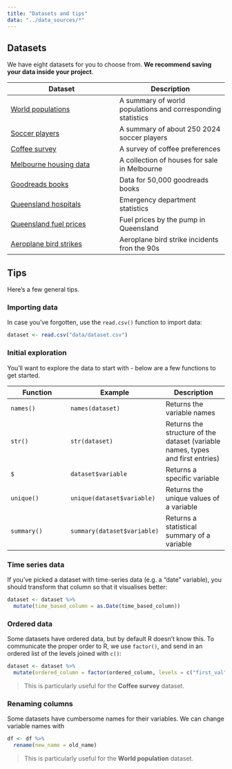```yaml
---
title: "Datasets and tips"
data: "../data_sources/*"
---
```


## Datasets

We have eight datasets for you to choose from. **We recommend saving your data inside your project**.

| Dataset | Description |
| --- | --- |
| [World populations](../data_sources/population.csv) | A summary of world populations and corresponding statistics | 
| [Soccer players](../data_sources/Players2024.csv) | A summary of about 250 2024 soccer players |
| [Coffee survey](../data_sources/coffee_survey.csv) | A survey of coffee preferences | 
| [Melbourne housing data](../data_sources/melb_data.csv) | A collection of houses for sale in Melbourne | 
| [Goodreads books](../data_sources/books.csv) | Data for 50,000 goodreads books |
| [Queensland hospitals](../data_sources/hospital_data.csv) | Emergency department statistics |
| [Queensland fuel prices](../data_sources/qld_fuel.csv) | Fuel prices by the pump in Queensland | 
| [Aeroplane bird strikes](../data_sources/birds_strikes.csv) | Aeroplane bird strike incidents fron the 90s| 

## Tips

Here's a few general tips. 

### Importing data
In case you've forgotten, use the `read.csv()` function to import data:

```r
dataset <- read.csv("data/dataset.csv")
```

### Initial exploration
You'll want to explore the data to start with - below are a few functions to get started.

| Function | Example | Description |
| --- | --- | --- |
| `names()` | `names(dataset)` | Returns the variable names | 
| `str()` | `str(dataset)` | Returns the structure of the dataset (variable names, types and first entries) | 
| `$` | `dataset$variable` | Returns a specific variable |
| `unique()` | `unique(dataset$variable)` | Returns the unique values of a variable |
| `summary()` | `summary(dataset$variable)` | Returns a statistical summary of a variable |

### Time series data
If you've picked a dataset with time-series data (e.g. a "date" variable), you should transform that column so that it visualises better:

```r
dataset <- dataset %>%
  mutate(time_based_column = as.Date(time_based_column))
```

### Ordered data
Some datasets have ordered data, but by default R doesn't know this. To communicate the proper order to R, we use `factor()`, and send in an ordered list of the levels joined with `c()`:

```r
dataset <- dataset %>%
  mutate(ordered_column = factor(ordered_column, levels = c("first_val", "second_val", ... )))
```

> This is particularly useful for the **Coffee survey** dataset.

### Renaming columns
Some datasets have cumbersome names for their variables. We can change variable names with

```r
df <- df %>% 
  rename(new_name = old_name)
```

> This is particularly useful for the **World population** dataset.